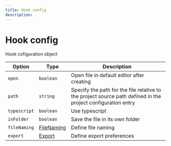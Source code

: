---
title: Hook config
description:
---

# Hook config

<Description>Hook cofiguration object</Description>

| Option                  | Type                      | Description                                                                                                  |
| ----------------------- | ------------------------- | ------------------------------------------------------------------------------------------------------------ |
| <code>open</code>       | <code>boolean</code>      | Open file in default editor after creating                                                                   |
| <code>path</code>       | <code>string</code>       | Specify the path for the file relative to the project source path defined in the project configuration entry |
| <code>typescript</code> | <code>boolean</code>      | Use typescript                                                                                               |
| <code>inFolder</code>   | <code>boolean</code>      | Save the file in its own folder                                                                              |
| <code>fileNaming</code> | [FileNaming](#filenaming) | Define file naming                                                                                           |
| <code>export</code>     | [Export](#export)         | Define export preferences                                                                                    |
